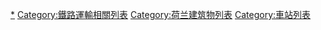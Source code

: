 [[Category:荷蘭鐵路車站|*]]
[[Category:鐵路運輸相關列表|Category:鐵路運輸相關列表]]
[[Category:荷兰建筑物列表‎|Category:荷兰建筑物列表‎]]
[[Category:車站列表|Category:車站列表]]